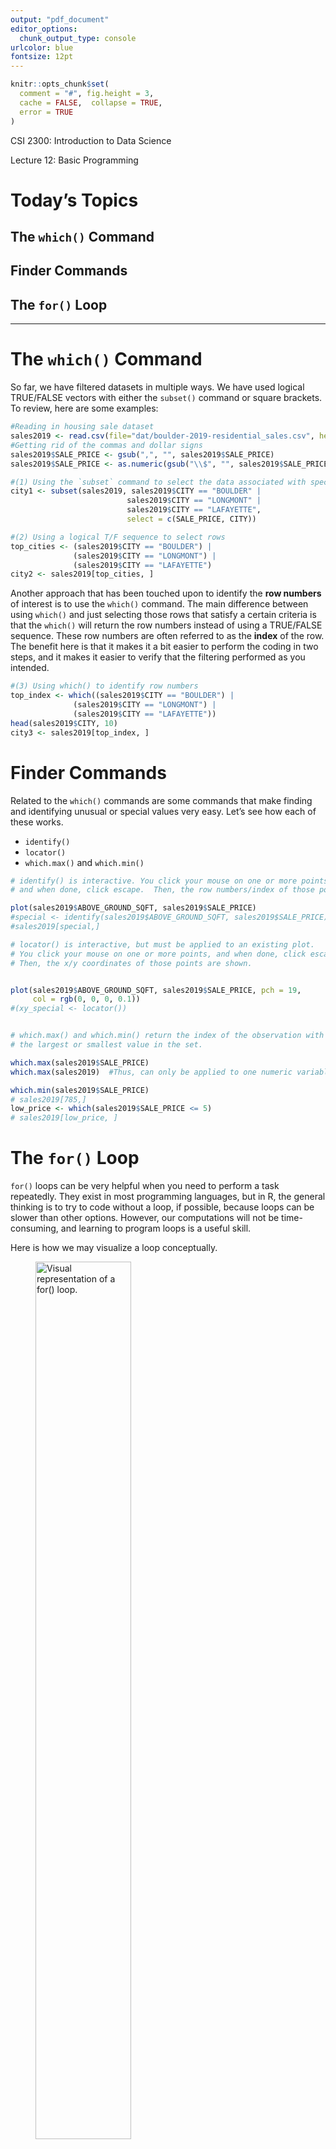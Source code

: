```yaml
---
output: "pdf_document"
editor_options: 
  chunk_output_type: console
urlcolor: blue
fontsize: 12pt
---
```




```r
knitr::opts_chunk$set(
  comment = "#", fig.height = 3, 
  cache = FALSE,  collapse = TRUE,
  error = TRUE
)
```

CSI 2300: Introduction to Data Science

Lecture 12:  Basic Programming


<!-- \begin{center} -->
<!-- Lecture -->
<!-- \end{center} -->


# Today's Topics 

## The `which()` Command


## Finder  Commands


## The `for()` Loop



***


# The `which()` Command

So far, we have filtered datasets in multiple ways. We have used logical TRUE/FALSE vectors with either the `subset()` command or square brackets.  To review, here are some examples:
```r
#Reading in housing sale dataset
sales2019 <- read.csv(file="dat/boulder-2019-residential_sales.csv", header = T, stringsAsFactors = F)
#Getting rid of the commas and dollar signs
sales2019$SALE_PRICE <- gsub(",", "", sales2019$SALE_PRICE)
sales2019$SALE_PRICE <- as.numeric(gsub("\\$", "", sales2019$SALE_PRICE))

#(1) Using the `subset` command to select the data associated with specific cities.
city1 <- subset(sales2019, sales2019$CITY == "BOULDER" | 
                          sales2019$CITY == "LONGMONT" |
                          sales2019$CITY == "LAFAYETTE", 
                          select = c(SALE_PRICE, CITY))

#(2) Using a logical T/F sequence to select rows
top_cities <- (sales2019$CITY == "BOULDER") | 
              (sales2019$CITY == "LONGMONT") | 
              (sales2019$CITY == "LAFAYETTE")
city2 <- sales2019[top_cities, ]

```

Another approach that has been touched upon to identify the **row numbers** of interest is to use the `which()` command.   The main difference between using `which()` and just selecting those rows that satisfy a certain criteria is that the `which()` will return the row numbers instead of using a TRUE/FALSE sequence.  These row numbers are often referred to as the **index** of the row.  The benefit here is that it makes it a bit easier to perform the coding in two steps, and it makes it easier to verify that the filtering performed as you intended.

```r
#(3) Using which() to identify row numbers
top_index <- which((sales2019$CITY == "BOULDER") | 
              (sales2019$CITY == "LONGMONT") | 
              (sales2019$CITY == "LAFAYETTE"))
head(sales2019$CITY, 10)
city3 <- sales2019[top_index, ]
```


# Finder  Commands

Related to the `which()` commands are some commands that make finding and identifying unusual or special values very easy.  Let's see how each of these works.

* `identify()` 
* `locator()`
* `which.max()` and `which.min()`


```r

# identify() is interactive. You click your mouse on one or more points, 
# and when done, click escape.  Then, the row numbers/index of those points are shown.

plot(sales2019$ABOVE_GROUND_SQFT, sales2019$SALE_PRICE)
#special <- identify(sales2019$ABOVE_GROUND_SQFT, sales2019$SALE_PRICE)
#sales2019[special,]

# locator() is interactive, but must be applied to an existing plot. 
# You click your mouse on one or more points, and when done, click escape.
# Then, the x/y coordinates of those points are shown.


plot(sales2019$ABOVE_GROUND_SQFT, sales2019$SALE_PRICE, pch = 19, 
     col = rgb(0, 0, 0, 0.1))
#(xy_special <- locator())


# which.max() and which.min() return the index of the observation with either
# the largest or smallest value in the set.

which.max(sales2019$SALE_PRICE)
which.max(sales2019)  #Thus, can only be applied to one numeric variable at a time

which.min(sales2019$SALE_PRICE)
# sales2019[785,]
low_price <- which(sales2019$SALE_PRICE <= 5)
# sales2019[low_price, ]

```

\newpage

# The `for()` Loop

`for()` loops can be very helpful when you need to perform a task repeatedly.  They exist in most programming languages, but in R, the general thinking is to try to code without a loop, if possible, because loops can be slower than other options.  However, our computations will not be time-consuming, and learning to program loops is a useful skill.

Here is how we may visualize a loop conceptually.

![Visual representation of a for() loop.](fig/forloop.png){width=60%}



Here are some simple `for()` loops to help see the syntax in R.  Important components are:

* The condition is inside the parentheses after the `for`.
* The indexer or counter, oftentimes an `i`, `j`, or `k` is used.
* The curly braces begin and end the loop.
* The code in the body of the loop is executed on each trip.
* The indexer/counter is automatically increased by one after each trip.

```r
for(i in 1:10){
  
  print(i)
  
}

messages <- c("Happy Birthday", "Happy New Year", "Congratulations", "Super Job!", "Get Well Soon")
for(k in 1:length(messages)){

  print(messages[k])
  
}

```

In the next examples, you will see `for()` loops used in plotting, data wrangling, and in uncertainty analysis.

***

**Example, Plotting Data:**  Recall that in a prior exercise, you plotted the daily percent full of reservoirs for the years 2016 to 2020.  You may have done it like this:
```r

www <- "https://www.waterdatafortexas.org/reservoirs/statewide.csv"
water <- read.csv(file=www, header=T, skip=29)

suppressMessages(library(lubridate))

plot(1:365, seq(50, 100, len=365), type = "n", xlab = "", ylab = "")
water_year <- year(water$date)

lines(1:366, water$percent_full[water_year == 2016], col = 1)
lines(1:365, water$percent_full[water_year == 2017], col = 2)
lines(1:365, water$percent_full[water_year == 2018], col = 3)
lines(1:365, water$percent_full[water_year == 2019], col = 4)
lines(1:366, water$percent_full[water_year == 2020], col = 5)


```


However, those lines of code are very repetitive, and very little changes from one line to the next.  Furthermore, if you wanted to plot the last 50 years, then the above approach would not be very efficient.  This is a perfect situation in which to use a loop.

```r
plot(1:365, seq(50, 100, len=365), type = "n", xlab = "", ylab = "")
water_year <- year(water$date)

for(i in 2016:2020){
	
	one_year <- water[water_year == i, ]
	num_days <- nrow(one_year)
	lines(1:num_days, one_year$percent_full, col = 2021 - i)
	
}

```

Now, we may want to extend and plot the last 50 years, and it would be nice if the colors would change from one year to the next in a sensible way.

```r
suppressMessages(library(fields))
suppressMessages(library(viridis))

color_by_year <- color.scale(1971:2020, col = viridis(50))

plot(1:365, seq(50, 100, len=365), type = "n", xlab = "", ylab = "")

for(i in 1971:2020){
	
	one_year <- water[water_year == i, ]
	num_days <- nrow(one_year)
	#lines(1:num_days, one_year$percent_full, col = i)
	#lines(1:num_days, one_year$percent_full, col = color_by_year[i]) #No lines plot.  Why?
	lines(1:num_days, one_year$percent_full, col = color_by_year[2021 - i]) 
	
}

```


***

**Example, Replacing Missing Values:**  In this example, we'll use a `for()` loop to look for missing values in the raw Eagle Mountain Lake temperatures and then replace them with the average of prior and subsequent values at same depth.  The first step in constructing a loop is to test out the code for a single iteration.  Then, adapt it for stepping through a loop.

```r

temp <- read.csv(file = "dat/temp_through_09_12_2019.csv", header=T)

dim(temp)
colnames(temp)
variable.names<-c("Obs","DateTime","D0.0", "D0.5", "D1.0", "D1.5", "D2.0","D2.5","D3.0","D3.5","D4.0","D4.5","D5.0","D5.5","D6.0","D6.5","D7.0","D7.5","D8.0","D8.5","D9.0","D9.5","D10.0")
colnames(temp) <- variable.names

#This will hold the existing data and the imputed values.
#Important for not overwriting the raw data.
new_temp <- temp  

# Step (1)
# Initially looking at just the first column of temperatures

# summary(temp)
which(is.na(temp$D0.0))
missing <- which(is.na(temp$D0.0))
missing

temp_before <- temp[missing - 1, 3]
temp_after  <- temp[missing + 1, 3]
cbind(temp_before, temp_after)

imputed_values <- apply(cbind(temp_before, temp_after), 1, mean, na.rm = TRUE)

new_temp[missing, 3] <- imputed_values

# Step (2)
# Now, repeating this process for each column

for(i in 3:23){
  missing <- which(is.na(temp[, i]))
  # print(missing)

  temp_before <- temp[missing - 1, i]
  temp_after  <- temp[missing + 1, i]
 
  imputed_values <- apply(cbind(temp_before, temp_after), 1, mean, na.rm = TRUE)
  # print(imputed_values)
  new_temp[missing, i] <- imputed_values
}

# summary(new_temp)
```

***

**Example, Monte Carlo Analysis:**  A *Monte Carlo* analysis is one in which you sample repeatedly from a particular distribution and then perform some analysis of that distribution.  It gets its name from the principality of Monte Carlo, known in part for its casinos.  In a survey distribution to freshmen students at Mines enrolled in their first mathematics class, there were asked to "Mark one random spot inside of the square."^[Hering, A. S., Durell, L., Morgan, G. (2021) "Illustrating randomness in statistics courses with spatial experiments," *The American Statistician*, Now Online.]  These values were collected and can be plotted with the code below.

```r
suppressMessages(library(spatstat))
data <- read.csv(file="dat/dot_experiment_data.csv", header=T)
open 	<- which(data$type=="empty")
#Rescaling data to be on the unit square
x1 <- data$x[open]/15
y1 <- data$y[open]/15

plot(x1, y1, col = rgb(0, 0, 0, 0.35), pch=19, xlab="", ylab="", bty="n", xaxt="n", yaxt="n", asp =1)
lines(c(0,0),c(0,1))
lines(c(0,1),c(1,1))
lines(c(1,1),c(1,0))
lines(c(1,0),c(0,0))

win <- owin(c(0, 1), c(0, 1))
data_open <- ppp(x1, y1, window = win)  

#This computes the distance from each point to its nearest neighbors.
#Then, the median of these distances is computed.
open_nndist <- median(nndist(data_open))

#This is how you simulate 314 points distributed randomly inside of the unit square.
sim.dat <- runifpoint(314, nsim = 1) 
plot(sim.dat, main="", pch = 19, col = rgb(0, 0, 0, 0.1))

median_nndist <- NULL
B <- 1000

for(i in 1:B){
  
  sim.dat <- runifpoint(314, nsim = 1) 
  median_nndist[i] <- median(nndist(sim.dat))
  
}

hist(median_nndist, xlim=c(0.020, 0.032), 
     xlab = "Median Nearest Neighbor Distance", 
     main = "Monte Carlo Simulation", freq = F)
abline(v = open_nndist , col = "red", lwd = 2)
text(0.0223, 200, "Observed ", col = "red")
text(0.0225, 170, "Median NND", col = "red")

```

Thus, we can conclude that the observed median nearest neighbor distance for the points chosen by the students is very different than what would be expected if the 314 points were just randomly distributed throughout the square.

***







